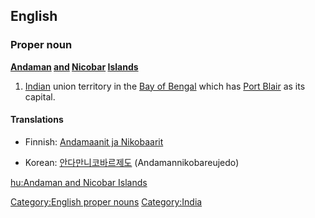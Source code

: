 ==English==
{{wikipedia}}

===Proper noun===
'''[[Andaman]] [[and]] [[Nicobar]] [[Island]]s'''

# [[India]]n union territory in the [[Bay of Bengal]] which has [[Port Blair]] as its capital.

====Translations====
{{trans-top|Indian territory in the Bay of Bengal}}
* Finnish: [[Andamaanit ja Nikobaarit]]
{{trans-mid}}
* Korean: [[안다만니코바르제도]] (Andamannikobareujedo)
{{trans-bottom}}

[[Category:English proper nouns]]
[[Category:India]]

[[hu:Andaman and Nicobar Islands]]